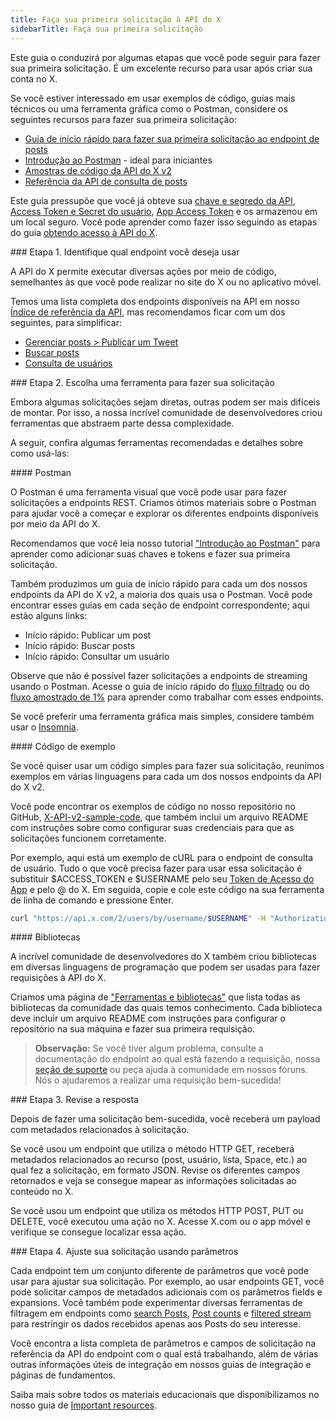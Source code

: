 ```yaml
---
title: Faça sua primeira solicitação à API do X
sidebarTitle: Faça sua primeira solicitação
---
```


Este guia o conduzirá por algumas etapas que você pode seguir para fazer sua primeira solicitação. É um excelente recurso para usar após criar sua conta no X.

Se você estiver interessado em usar exemplos de código, guias mais técnicos ou uma ferramenta gráfica como o Postman, considere os seguintes recursos para fazer sua primeira solicitação:

- [Guia de início rápido para fazer sua primeira solicitação ao endpoint de posts](/pt-BR/x-api/posts/manage-tweets/quickstart)
- [Introdução ao Postman](/pt-BR/tutorials/postman-getting-started) - ideal para iniciantes
- [Amostras de código da API do X v2](https://github.com/xdevplatform/Twitter-API-v2-sample-code)
- [Referência da API de consulta de posts](/pt-BR/x-api/posts/lookup/introduction)

Este guia pressupõe que você já obteve sua [chave e segredo da API](https://developer.x.com/resources/fundamentals/authentication/api-key-and-secret), [Access Token e Secret do usuário](https://developer.x.com/resources/fundamentals/authentication/obtaining-user-access-tokens), [App Access Token](/pt-BR/resources/fundamentals/authentication#bearer-token-also-known-as-app-only) e os armazenou em um local seguro. Você pode aprender como fazer isso seguindo as etapas do guia [obtendo acesso à API do X](/pt-BR/x-api/getting-started/getting-access).

<div id="step-1-identify-which-endpoint-you-would-like-to-use">
  ### Etapa 1. Identifique qual endpoint você deseja usar
</div>

A API do X permite executar diversas ações por meio de código, semelhantes às que você pode realizar no site do X ou no aplicativo móvel.

Temos uma lista completa dos endpoints disponíveis na API em nosso [Índice de referência da API](/pt-BR/x-api/introduction), mas recomendamos ficar com um dos seguintes, para simplificar:

- [Gerenciar posts > Publicar um Tweet](/pt-BR/x-api/posts/manage-tweets/introduction)
- [Buscar posts](/pt-BR/x-api/posts/search/introduction)
- [Consulta de usuários](/pt-BR/x-api/users/lookup/introduction)

<div id="step-2-choose-a-tool-to-make-your-request">
  ### Etapa 2. Escolha uma ferramenta para fazer sua solicitação
</div>

Embora algumas solicitações sejam diretas, outras podem ser mais difíceis de montar. Por isso, a nossa incrível comunidade de desenvolvedores criou ferramentas que abstraem parte dessa complexidade.

A seguir, confira algumas ferramentas recomendadas e detalhes sobre como usá-las:

<div id="postman">
  #### Postman
</div>

O Postman é uma ferramenta visual que você pode usar para fazer solicitações a endpoints REST. Criamos ótimos materiais sobre o Postman para ajudar você a começar e explorar os diferentes endpoints disponíveis por meio da API do X.

Recomendamos que você leia nosso tutorial ["Introdução ao Postman"](/pt-BR/tutorials/postman-getting-started) para aprender como adicionar suas chaves e tokens e fazer sua primeira solicitação.

Também produzimos um guia de início rápido para cada um dos nossos endpoints da API do X v2, a maioria dos quais usa o Postman. Você pode encontrar esses guias em cada seção de endpoint correspondente; aqui estão alguns links:

- Início rápido: Publicar um post
- Início rápido: Buscar posts
- Início rápido: Consultar um usuário

Observe que não é possível fazer solicitações a endpoints de streaming usando o Postman. Acesse o guia de início rápido do [fluxo filtrado](/pt-BR/x-api/posts/filtered-stream/quickstart) ou do [fluxo amostrado de 1%](/pt-BR/x-api/posts/sample-stream) para aprender como trabalhar com esses endpoints.

Se você preferir uma ferramenta gráfica mais simples, considere também usar o [Insomnia](https://insomnia.rest).

<div id="sample-code">
  #### Código de exemplo
</div>

Se você quiser usar um código simples para fazer sua solicitação, reunimos exemplos em várias linguagens para cada um dos nossos endpoints da API do X v2.

Você pode encontrar os exemplos de código no nosso repositório no GitHub, [X-API-v2-sample-code](https://github.com/xdevplatform/Twitter-API-v2-sample-code), que também inclui um arquivo README com instruções sobre como configurar suas credenciais para que as solicitações funcionem corretamente.

Por exemplo, aqui está um exemplo de cURL para o endpoint de consulta de usuário. Tudo o que você precisa fazer para usar essa solicitação é substituir $ACCESS\_TOKEN e $USERNAME pelo seu [Token de Acesso do App](/pt-BR/resources/fundamentals/authentication#bearer-token-also-known-as-app-only) e pelo @ do X. Em seguida, copie e cole este código na sua ferramenta de linha de comando e pressione Enter.

```bash
curl "https://api.x.com/2/users/by/username/$USERNAME" -H "Authorization: Bearer $ACCESS_TOKEN"
```

<div id="libraries">
  #### Bibliotecas
</div>

A incrível comunidade de desenvolvedores do X também criou bibliotecas em diversas linguagens de programação que podem ser usadas para fazer requisições à API do X.

Criamos uma página de ["Ferramentas e bibliotecas"](/pt-BR/x-api/tools-and-libraries/overview) que lista todas as bibliotecas da comunidade das quais temos conhecimento. Cada biblioteca deve incluir um arquivo README com instruções para configurar o repositório na sua máquina e fazer sua primeira requisição.

> **Observação:** Se você tiver algum problema, consulte a documentação do endpoint ao qual está fazendo a requisição, nossa [seção de suporte](https://developer.x.com/en/support) ou peça ajuda à comunidade em nossos fóruns. Nós o ajudaremos a realizar uma requisição bem-sucedida!

<div id="step-3-review-the-response">
  ### Etapa 3. Revise a resposta
</div>

Depois de fazer uma solicitação bem-sucedida, você receberá um payload com metadados relacionados à solicitação.

Se você usou um endpoint que utiliza o método HTTP GET, receberá metadados relacionados ao recurso (post, usuário, lista, Space, etc.) ao qual fez a solicitação, em formato JSON. Revise os diferentes campos retornados e veja se consegue mapear as informações solicitadas ao conteúdo no X.

Se você usou um endpoint que utiliza os métodos HTTP POST, PUT ou DELETE, você executou uma ação no X. Acesse X.com ou o app móvel e verifique se consegue localizar essa ação.

<div id="step-4-adjust-your-request-using-parameters">
  ### Etapa 4. Ajuste sua solicitação usando parâmetros
</div>

Cada endpoint tem um conjunto diferente de parâmetros que você pode usar para ajustar sua solicitação. Por exemplo, ao usar endpoints GET, você pode solicitar campos de metadados adicionais com os parâmetros fields e expansions. Você também pode experimentar diversas ferramentas de filtragem em endpoints como [search Posts](/pt-BR/x-api/posts/search/introduction), [Post counts](/pt-BR/x-api/posts/counts/introduction) e [filtered stream](/pt-BR/x-api/posts/filtered-stream/introduction) para restringir os dados recebidos apenas aos Posts do seu interesse.

Você encontra a lista completa de parâmetros e campos de solicitação na referência da API do endpoint com o qual está trabalhando, além de várias outras informações úteis de integração em nossos guias de integração e páginas de fundamentos.

Saiba mais sobre todos os materiais educacionais que disponibilizamos no nosso guia de [Important resources](/pt-BR/x-api/getting-started/important-resources).